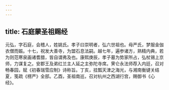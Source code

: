 ```yaml
---
---
---
```

title: 石庭蒙圣祖赐经
---



元弘，字石庭，会稽人，姓姚氏。孝子曰崇明者，弘六世祖也。母严氏，梦服金伽衣僧而娠。十七，祝发大善寺，为盟石息法嗣。越七年，遍参诸方，熟精内典，若为则范寒泉画诸耆腊，皆自谓弗及也。康熙庚辰，孝子墓为势家所占，弘杖锡上京师，力谋复之。安郡王及弟红兰主人延之主弥陀寺席。霁仑永法师荐入内廷，召对畅春园，赋《初春瑞雪应制》诗称旨。丁亥，挂瓢天津之海光，与湘南衡键关结夏，笺疏《楞严》全部。乙酉，圣祖南巡，召对杭州之西湖行宫，赐御书《心经》。